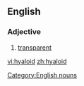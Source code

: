 ==English==
===Adjective===
# [[transparent]]



[[Category:English nouns]]

[[vi:hyaloid]]
[[zh:hyaloid]]